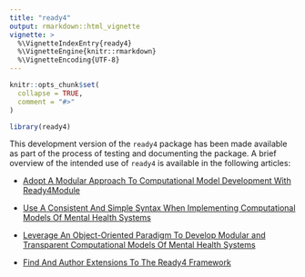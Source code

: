 ```yaml
---
title: "ready4"
output: rmarkdown::html_vignette
vignette: >
  %\VignetteIndexEntry{ready4}
  %\VignetteEngine{knitr::rmarkdown}
  %\VignetteEncoding{UTF-8}
---
```


```r
knitr::opts_chunk$set(
  collapse = TRUE,
  comment = "#>"
)
```

```r
library(ready4)
```
This development version of the `ready4` package has been made available as part of the process of testing and documenting the package. A brief overview of the intended use of `ready4` is available in the following articles:

- [Adopt A Modular Approach To Computational Model Development With Ready4Module](V_01.html)

- [Use A Consistent And Simple Syntax When Implementing Computational Models Of Mental Health Systems](V_02.html)

- [Leverage An Object-Oriented Paradigm To Develop Modular and Transparent Computational Models Of Mental Health Systems](V_03.html)

- [Find And Author Extensions To The Ready4 Framework](V_041.html)
